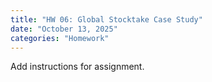 ```yaml
---
title: "HW 06: Global Stocktake Case Study"
date: "October 13, 2025"
categories: "Homework"
---
```


Add instructions for assignment. 

